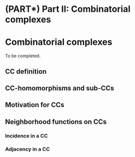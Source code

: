 # (PART\*) Part II: Combinatorial complexes {-}

# Combinatorial complexes

To be completed.

## CC definition

## CC-homomorphisms and sub-CCs

## Motivation for CCs

## Neighborhood functions on CCs

### Incidence in a CC

### Adjacency in a CC
